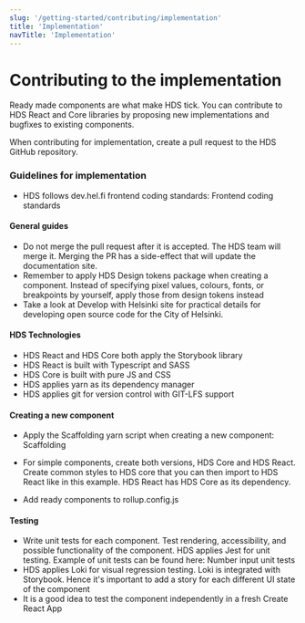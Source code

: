 ```yaml
---
slug: '/getting-started/contributing/implementation'
title: 'Implementation'
navTitle: 'Implementation'
---
```



# Contributing to the implementation

<LeadParagraph>
    Ready made components are what make HDS tick. You can contribute to HDS React and Core libraries by proposing new implementations and bugfixes to existing components.
</LeadParagraph>

When contributing for implementation, create a <Link size="M" href="https://help.github.com/en/github/collaborating-with-issues-and-pull-requests/creating-a-pull-request" external>pull request</Link> to the <Link size="M" href="https://github.com/City-of-Helsinki/helsinki-design-system" external>HDS GitHub repository</Link>.

### Guidelines for implementation
- HDS follows dev.hel.fi frontend coding standards: <Link size="M" href="https://dev.hel.fi/coding-standards#frontend-code-standards" external>Frontend coding standards</Link> 

#### General guides
- Do not merge the pull request after it is accepted. The HDS team will merge it. Merging the PR has a side-effect that will update the documentation site. 
- Remember to apply <Link size="M" href="https://github.com/City-of-Helsinki/helsinki-design-system/tree/master/packages/design-tokens/tokens" external>HDS Design tokens package</Link> when creating a component. Instead of specifying pixel values, colours, fonts, or breakpoints by yourself, apply those from design tokens instead 
- Take a look at <Link size="M" href="https://dev.hel.fi/" external>Develop with Helsinki site</Link> for practical details for developing open source code for the City of Helsinki. 

#### HDS Technologies

- HDS React and HDS Core both apply the <Link size="M" href="https://storybook.js.org/" external>Storybook library</Link> 
- HDS React is built with Typescript and SASS 
- HDS Core is built with pure JS and CSS 
- HDS applies yarn as its dependency manager 
- HDS applies git for version control with <Link size="M" href="https://git-lfs.github.com/" external>GIT-LFS support</Link> 

#### Creating a new component

- Apply the Scaffolding yarn script when creating a new component: <Link size="M" href="https://github.com/City-of-Helsinki/helsinki-design-system/blob/master/packages/react/package.json#L17" external>Scaffolding</Link> 
- For simple components, create both versions, HDS Core and HDS React.
  Create common styles to HDS core that you can then import to HDS React like in <Link size="M" href="https://github.com/City-of-Helsinki/helsinki-design-system/blob/master/packages/react/src/components/textInput/TextInput.module.css" external>this example</Link>.
  HDS React has HDS Core as its dependency.
 
- Add ready components to <Link size="M" href="https://github.com/City-of-Helsinki/helsinki-design-system/blob/master/packages/react/rollup.config.js" external>rollup.config.js</Link> 

#### Testing

- Write unit tests for each component. Test rendering, accessibility, and possible functionality of the component. HDS applies <Link size="M" href="https://jestjs.io/">Jest</Link> for unit testing. Example of unit tests can be found here: <Link size="M" href="https://github.com/City-of-Helsinki/helsinki-design-system/blob/master/packages/react/src/components/numberInput/NumberInput.test.tsx" external>Number input unit tests</Link>
- HDS applies <Link size="M" href="https://loki.js.org/" external>Loki</Link> for visual regression testing. Loki is integrated with Storybook. Hence it's important to add a story for each different UI state of the component 
- It is a good idea to test the component independently in a fresh <Link size="M" href="https://github.com/City-of-Helsinki/hds-cra" external>Create React App</Link> 
